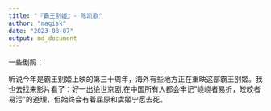 ```yaml
---
title: "『霸王别姬』- 陈凯歌"
author: "magisk"
date: "2023-08-07"
output: md_document
---
```

一些剧照：


听说今年是霸王别姬上映的第三十周年，海外有些地方正在重映这部霸王别姬。我也去找来影片看了：好一出绝世京剧,在中国所有人都会牢记"峣峣者易折，皎皎者易污"的道理，但始终会有着屈原和虞姬宁愿去死。